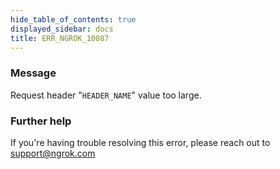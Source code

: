 ```yaml
---
hide_table_of_contents: true
displayed_sidebar: docs
title: ERR_NGROK_10087
---
```


### Message

Request header "`HEADER_NAME`" value too large.

### Further help

If you're having trouble resolving this error, please reach out to [support@ngrok.com](mailto:support@ngrok.com?subject=Help%20with%20ERR_NGROK_10087)
